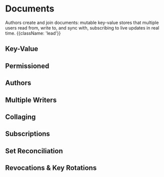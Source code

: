 
# Documents

Authors create and join documents: mutable key-value stores that multiple users read from, write to, and sync with, subscribing to live updates in real time. {{className: 'lead'}}

## Key-Value

## Permissioned

## Authors

## Multiple Writers

## Collaging

## Subscriptions

## Set Reconciliation

## Revocations & Key Rotations